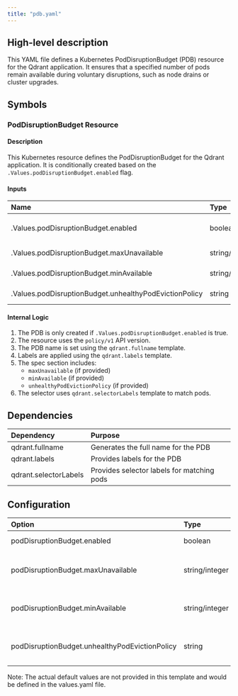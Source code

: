 ```yaml
---
title: "pdb.yaml"
---
```


## High-level description
This YAML file defines a Kubernetes PodDisruptionBudget (PDB) resource for the Qdrant application. It ensures that a specified number of pods remain available during voluntary disruptions, such as node drains or cluster upgrades.

## Symbols

### PodDisruptionBudget Resource
#### Description
This Kubernetes resource defines the PodDisruptionBudget for the Qdrant application. It is conditionally created based on the `.Values.podDisruptionBudget.enabled` flag.

#### Inputs
| Name | Type | Description |
|:-----|:-----|:------------|
| .Values.podDisruptionBudget.enabled | boolean | Flag to enable/disable the PodDisruptionBudget |
| .Values.podDisruptionBudget.maxUnavailable | string/integer | Maximum number of unavailable pods |
| .Values.podDisruptionBudget.minAvailable | string/integer | Minimum number of available pods |
| .Values.podDisruptionBudget.unhealthyPodEvictionPolicy | string | Policy for evicting unhealthy pods |

#### Internal Logic
1. The PDB is only created if `.Values.podDisruptionBudget.enabled` is true.
2. The resource uses the `policy/v1` API version.
3. The PDB name is set using the `qdrant.fullname` template.
4. Labels are applied using the `qdrant.labels` template.
5. The spec section includes:
   - `maxUnavailable` (if provided)
   - `minAvailable` (if provided)
   - `unhealthyPodEvictionPolicy` (if provided)
6. The selector uses `qdrant.selectorLabels` template to match pods.

## Dependencies
| Dependency | Purpose |
|:-----------|:--------|
| qdrant.fullname | Generates the full name for the PDB |
| qdrant.labels | Provides labels for the PDB |
| qdrant.selectorLabels | Provides selector labels for matching pods |

## Configuration
| Option | Type | Default | Description |
|:-------|:-----|:--------|:------------|
| podDisruptionBudget.enabled | boolean | N/A | Enables/disables the PDB |
| podDisruptionBudget.maxUnavailable | string/integer | N/A | Sets the maximum number of unavailable pods |
| podDisruptionBudget.minAvailable | string/integer | N/A | Sets the minimum number of available pods |
| podDisruptionBudget.unhealthyPodEvictionPolicy | string | N/A | Defines the policy for evicting unhealthy pods |

Note: The actual default values are not provided in this template and would be defined in the values.yaml file.